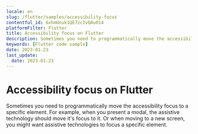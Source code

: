 ```yaml
---
locale: en
slug: /flutter/samples/accessibility-focus
contentful_id: 6xhmUnuk1QE7zcIvQAu014
platformFilter: Flutter
title: Accessibility focus on Flutter
description: Sometimes you need to programmatically move the accessibility focus to a specific element.
keywords: [Flutter code sample]
date: 2023-01-23
last_update:
  date: 2023-01-23
---
```


# Accessibility focus on Flutter

Sometimes you need to programmatically move the accessibility focus to a specific element. For example, when you present a modal, the assistive technology should move it's focus to it. Or when moving to a new screen, you might want assistive technologies to focus a specific element.

<CodeSample id="accessibility-focus" locale="en" platform="flutter"/>
